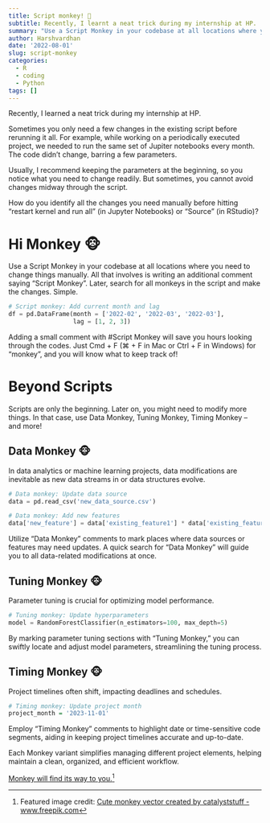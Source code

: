 ```yaml
---
title: Script monkey! 🐒
subtitle: Recently, I learnt a neat trick during my internship at HP.
summary: "Use a Script Monkey in your codebase at all locations where you need to change things manually. All that involves is writing an extra comment saying 'Script Monkey'. Later on, search for all monkeys in the script and make the changes. Simple."
author: Harshvardhan
date: '2022-08-01'
slug: script-monkey
categories:
  - R
  - coding
  - Python
tags: []
---
```


Recently, I learned a neat trick during my internship at HP.

Sometimes you only need a few changes in the existing script before rerunning it all. For example, while working on a periodically executed project, we needed to run the same set of Jupiter notebooks every month. The code didn't change, barring a few parameters.

Usually, I recommend keeping the parameters at the beginning, so you notice what you need to change readily. But sometimes, you cannot avoid changes midway through the script.

How do you identify all the changes you need manually before hitting "restart kernel and run all" (in Jupyter Notebooks) or "Source" (in RStudio)?

# Hi Monkey 🐵

Use a Script Monkey in your codebase at all locations where you need to change things manually. All that involves is writing an additional comment saying "Script Monkey". Later, search for all monkeys in the script and make the changes. Simple.

```python
# Script monkey: Add current month and lag
df = pd.DataFrame(month = ['2022-02', '2022-03', '2022-03'], 
                  lag = [1, 2, 3])
```

Adding a small comment with #Script Monkey will save you hours looking through the codes. Just Cmd + F (⌘ + F in Mac or Ctrl + F in Windows) for "monkey", and you will know what to keep track of!

# Beyond Scripts

Scripts are only the beginning. Later on, you might need to modify more things. In that case, use Data Monkey, Tuning Monkey, Timing Monkey -- and more!

## Data Monkey 🐵

In data analytics or machine learning projects, data modifications are inevitable as new data streams in or data structures evolve.

```python
# Data monkey: Update data source
data = pd.read_csv('new_data_source.csv')

# Data monkey: Add new features
data['new_feature'] = data['existing_feature1'] * data['existing_feature2']
```

Utilize "Data Monkey" comments to mark places where data sources or features may need updates. A quick search for "Data Monkey" will guide you to all data-related modifications at once.

## Tuning Monkey 🐵

Parameter tuning is crucial for optimizing model performance.

```python
# Tuning monkey: Update hyperparameters
model = RandomForestClassifier(n_estimators=100, max_depth=5)
```

By marking parameter tuning sections with "Tuning Monkey," you can swiftly locate and adjust model parameters, streamlining the tuning process.

## Timing Monkey 🐵

Project timelines often shift, impacting deadlines and schedules.

```r
# Timing monkey: Update project month
project_month = '2023-11-01'
```

Employ "Timing Monkey" comments to highlight date or time-sensitive code segments, aiding in keeping project timelines accurate and up-to-date.

Each Monkey variant simplifies managing different project elements, helping maintain a clean, organized, and efficient workflow.

[Monkey will find its way to you.](https://www.instagram.com/reel/CO8WNMDnjLnKt9Pscy4_74xykrDqwZXAtrG2zw0/)[^1]

[^1]: Featured image credit: <a href='https://www.freepik.com/vectors/cute-monkey'>Cute monkey vector created by catalyststuff - www.freepik.com</a>
